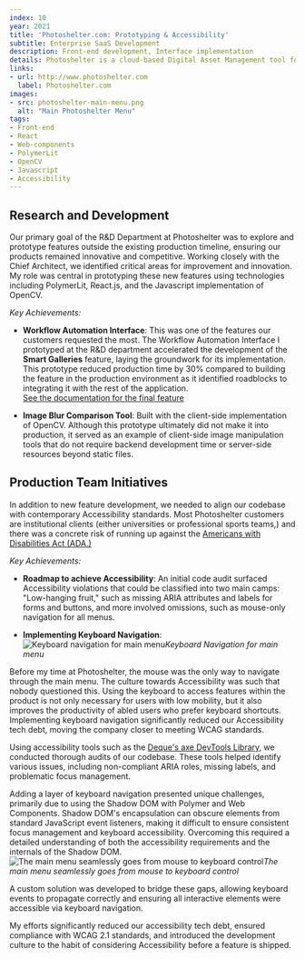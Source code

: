 ```yaml
---
index: 10
year: 2021
title: 'Photoshelter.com: Prototyping & Accessibility'
subtitle: Enterprise SaaS Development
description: Front-end development, Interface implementation
details: Photoshelter is a cloud-based Digital Asset Management tool for creative teams, hosting over 1 billion files for 80,000 professionals. As the product grew, Accessibility fell by the wayside, and it became critical to modernize the codebase to comply with WCAG standards.
links:
- url: http://www.photoshelter.com
  label: Photoshelter.com
images: 
- src: photoshelter-main-menu.png
  alt: "Main Photoshelter Menu"
tags:
- Front-end
- React
- Web-components
- PolymerLit
- OpenCV
- Javascript
- Accessibility
---
```

## Research and Development
Our primary goal of the R&D Department at Photoshelter was to explore and prototype features outside the existing production timeline, ensuring our products remained innovative and competitive.
Working closely with the Chief Architect, we identified critical areas for improvement and innovation. 
My role was central in prototyping these new features using technologies including PolymerLit, React.js, and the Javascript implementation of OpenCV.

*Key Achievements:*
- **Workflow Automation Interface**: 
This was one of the features our customers requested the most. 
The Workflow Automation Interface I prototyped at the R&D department accelerated the development of the **Smart Galleries** feature,
laying the groundwork for its implementation.
This prototype reduced production time by 30% compared to building the feature in the production environment as it identified roadblocks to integrating it with the rest of the application.  
[See the documentation for the final feature](https://support.photoshelterbrands.com/hc/en-us/articles/10657698741655-Smart-Galleries)

- **Image Blur Comparison Tool**: Built with the client-side implementation of OpenCV. Although this prototype ultimately did not make it into production, it served as an example of client-side image manipulation tools that do not require backend development time or server-side resources beyond static files.

## Production Team Initiatives
In addition to new feature development, we needed to align our codebase with contemporary Accessibility standards. 
Most Photoshelter customers are institutional clients (either universities or professional sports teams,) and there was a concrete risk of running up against the [Americans with Disabilities Act (ADA.)](https://www.ada.gov/law-and-regs/ada/)

*Key Achievements:*
- **Roadmap to achieve Accessibility**: 
An initial code audit surfaced Accessibility violations that could be classified into two main camps: "Low-hanging fruit," such as missing ARIA attributes and labels for forms and buttons, and more involved omissions, such as mouse-only navigation for all menus.

- **Implementing Keyboard Navigation**: 
![Keyboard navigation for main menu](images/photoshelter-keyboard-navigation.gif)*Keyboard Navigation for main menu*

Before my time at Photoshelter, the mouse was the only way to navigate through the main menu. The culture towards Accessibility was such that nobody questioned this.
Using the keyboard to access features within the product is not only necessary for users with low mobility, but it also improves the productivity of abled users who prefer keyboard shortcuts.
Implementing keyboard navigation significantly reduced our Accessibility tech debt, moving the company closer to meeting WCAG standards.

Using accessibility tools such as the [Deque's axe DevTools Library](https://www.deque.com/axe/devtools/), we conducted thorough audits of our codebase. 
These tools helped identify various issues, including non-compliant ARIA roles, missing labels, and problematic focus management.

Adding a layer of keyboard navigation presented unique challenges, primarily due to using the Shadow DOM with Polymer and Web Components. 
Shadow DOM's encapsulation can obscure elements from standard JavaScript event listeners, making it difficult to ensure consistent focus management and keyboard accessibility. 
Overcoming this required a detailed understanding of both the accessibility requirements and the internals of the Shadow DOM.
![The main menu seamlessly goes from mouse to keyboard control](images/photoshelter-empty-trash.gif)*The main menu seamlessly goes from mouse to keyboard control*

A custom solution was developed to bridge these gaps, allowing keyboard events to propagate correctly and ensuring all interactive elements were accessible via keyboard navigation.

My efforts significantly reduced our accessibility tech debt, ensured compliance with WCAG 2.1 standards, and introduced the development culture to the habit of considering Accessibility before a feature is shipped.